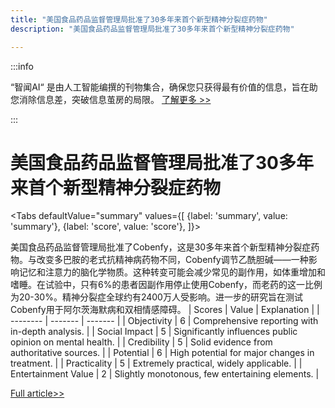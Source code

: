 ```yaml
---
title: "美国食品药品监督管理局批准了30多年来首个新型精神分裂症药物"
description: "美国食品药品监督管理局批准了30多年来首个新型精神分裂症药物"

---
```



:::info

“智闻AI“ 是由人工智能编撰的刊物集合，确保您只获得最有价值的信息，旨在助您消除信息差，突破信息茧房的局限。  [了解更多 >>](/)

:::

# 美国食品药品监督管理局批准了30多年来首个新型精神分裂症药物


<Tabs
	defaultValue="summary"
	values={[
	{label: 'summary', value: 'summary'},
	{label: 'score', value: 'score'},
]}>
<TabItem value="summary">


美国食品药品监督管理局批准了Cobenfy，这是30多年来首个新型精神分裂症药物。与改变多巴胺的老式抗精神病药物不同，Cobenfy调节乙酰胆碱——一种影响记忆和注意力的脑化学物质。这种转变可能会减少常见的副作用，如体重增加和嗜睡。在试验中，只有6%的患者因副作用停止使用Cobenfy，而老药的这一比例为20-30%。精神分裂症全球约有2400万人受影响。进一步的研究旨在测试Cobenfy用于阿尔茨海默病和双相情感障碍。
</TabItem>
<TabItem value="score">
	| Scores     | Value   | Explanation |
	| -------- | ------- | ------- |
	| Objectivity  | 6    | Comprehensive reporting with in-depth analysis.    |
	| Social Impact | 5     | Significantly influences public opinion on mental health.    |
	| Credibility    | 5    | Solid evidence from authoritative sources.    |
	| Potential    | 6    | High potential for major changes in treatment.    |
	| Practicality    | 5    | Extremely practical, widely applicable.    |
	| Entertainment Value    | 2    | Slightly monotonous, few entertaining elements.    |
</TabItem>
</Tabs>

[Full article>>](https://science.slashdot.org/story/24/09/29/0614206/americas-fda-approves-first-new-drug-for-schizophrenia-in-over-30-years?utm_source=rss1.0mainlinkanon&utm_medium=feed)
